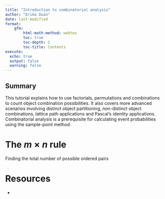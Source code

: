 ```yaml
---
title: "Introduction to combinatorial analysis" 
author: "Erika Duan"
date: last-modified
format: 
    gfm:
        html-math-method: webtex   
        toc: true
        toc-depth: 2   
        toc-title: Contents  
execute:   
  echo: true     
  output: false   
  warning: false  
---
```


::: callout-tip
## Summary

This tutorial explains how to use factorials, permutations and combinations to count object combination possibilities. It also covers more advanced scenarios involving distinct object partitioning, non-distinct object combinations, lattice path applications and Pascal's identity applications. Combinatorial analysis is a prerequisite for calculating event probabilities using the sample-point method.      
:::


# The $m\times n$ rule

Finding the total number of possible ordered pairs   



# Resources

-     
